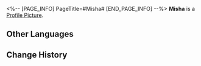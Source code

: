 <%-- [PAGE_INFO]
PageTitle=#Misha#
[END_PAGE_INFO] --%>
{{Stub|Location information}}
{{Item Infobox
|id          = 223005
|image       = Dreamscape Pass Sticker Misha.png
|type        = Dreamscape Pass Sticker
|type2       = The Reverie Stickers
|invCategory = 
|rarity      = 4
|effect      = Digital stickers that can be used to decorate the pages of the Dreamtour Handbook. They come in many different styles.
|description = 
|source1     = [[After everything has concluded, return to where you helped out the youth]]
}}
{{Description|A child's dreams are as colorful as they are simple.}}
'''Misha''' is a [[Profile Picture]].

==Other Languages==
{{Other Languages
|en   = Misha
|zhs  = 米沙
|zht  = 米沙
|ja   = ミーシャ
|ko   = 미샤
|es   = Misha
|fr   = Micha
|ru   = Миша
|th   = Misha
|vi   = Misha
|de   = Misha
|id   = Misha
|pt   = Misha
}}

==Change History==
{{Change History|2.0}}